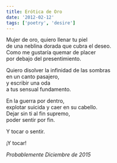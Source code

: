 ```yaml
---
title: Erótica de Oro
date: '2012-02-12'
tags: ['poetry', 'desire']
---
```


<div className="italic">
Mujer de oro, quiero llenar tu piel<br/>
de una neblina dorada que cubra el deseo.<br/>
Como me gustaría quemar de placer<br/>
por debajo del presentimiento.<br/>

Quiero disolver la infinidad de las sombras<br/>
en un canto pasajero,<br/>
y escribir una oda<br/>
a tus sensual fundamento.<br/>

En la guerra por dentro,<br/>
explotar suicida y caer en su cabello.<br/>
Dejar sin ti al fin supremo,<br/>
poder sentir por fin.<br/>

Y tocar o sentir.<br/>

¡Y tocar!<br/>
</div>

*Probablemente Diciembre de 2015*